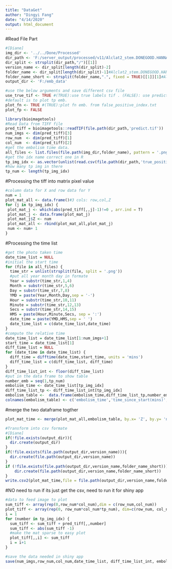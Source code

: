 ```yaml
---
title: "DataGet"
author: "Dingyi Fang"
date: "4/14/2020"
output: html_document
---
```

#Read File Part
```r
#[Diane]
img_dir <- '../../Done/Processed'
dir_path <- 'F:/server_output/processed/v11/Alclat2_stem.DONEGOOD.HANNAH.9.26/v11.0_0_1_900'
dir_split <- strsplit(dir_path,"/")[[1]]
version_name <- dir_split[length(dir_split)-2]
folder_name <- dir_split[length(dir_split)-1]#Alclat2_stem.DONEGOOD.HANNAH.9.26
folder_name_short <- strsplit(folder_name,".", fixed = TRUE)[[1]][1]#Alclat2_stem. fixed=TRUE to avoid interpreting "." as a regex
output_dir <- 'F:/emb_data'

#use the below arguments and save different csv file
use_true_tif <- TRUE #(TRUE):use true labels tif . (FALSE): use predict.tif 
#default is to plot tp emb.
plot_fn <- TRUE #(TRUE):plot fn emb. from false_positive_index.txt 
plot_fp <- FALSE
```

```r
library(bioimagetools)
#Read Data from TIFF file
pred_tiff = bioimagetools::readTIF(file.path(dir_path,'predict.tif'))
num_imgs <- dim(pred_tiff)[3]
row_num  <- dim(pred_tiff)[1]
col_num  <- dim(pred_tiff)[2] 
#get the embolism time data.
all_files <- list.files(file.path(img_dir,folder_name), pattern = '.png')
#get the idx name correct one in R
tp_img_idx <- as.vector(unlist(read.csv(file.path(dir_path,'true_positive_index.txt'),header = FALSE)))+1
#how many tp img in there
tp_num <- length(tp_img_idx)
```
#Processing the tiff into matrix pixel value
```r
#column data for X and row data for Y
num = 1
plot_mat_all <- data.frame()#3 cols: row,col,Z
for (j in tp_img_idx) {
 plot_mat_j <- which(abs(pred_tiff[,,j]-1)!=0 , arr.ind = T)
 plot_mat_j <- data.frame(plot_mat_j)
 plot_mat_j$Z <- num
 plot_mat_all <- rbind(plot_mat_all,plot_mat_j)
 num <- num+ 1
}
```
#Processing the time list
```r
#get the photo taken time
date_time_list = NULL
#initial the start time 
for (file in all_files) {
  time_str = unlist(strsplit(file, split = '.png'))
  #put all year month day in formate
  Year = substr(time_str,1,4)
  Month = substr(time_str,5,6)
  Day = substr(time_str,7,8)
  YMD = paste(Year,Month,Day,sep = '-')
  Hour = substr(time_str,10,11)
  Minute = substr(time_str,12,13)
  Secs = substr(time_str,14,15)
  HMS = paste(Hour,Minute,Secs, sep = ':')
  date_time = paste(YMD,HMS,sep = ' ')
  date_time_list = c(date_time_list,date_time)
}
#compute the relative time
date_time_list = date_time_list[1:num_imgs+1]
start_time = date_time_list[1]
diff_time_list = NULL
for (date_time in date_time_list) {
  diff_time = difftime(date_time,start_time, units = 'mins')
  diff_time_list = c(diff_time_list, diff_time)
}
diff_time_list_int <- floor(diff_time_list)
#put in the data frame to show table
number_emb = seq(1,tp_num)
embolism_time <- date_time_list[tp_img_idx]
diff_time_list_tp <- diff_time_list_int[tp_img_idx]
embolism_table <-  data.frame(embolism_time,diff_time_list_tp,number_emb)
colnames(embolism_table) <- c('embolism_time','time_since_start(mins)','number_emb')
```
#merge the two dataframe togther 
```r
plot_mat_time <- merge(plot_mat_all,embolism_table, by.x= 'Z', by.y= 'number_emb',all.x = TRUE)#5 cols: Z,row,col,embolism_time, time_since_start(mins)
```

```r
#Transform into csv formate
#[Diane]
if(!file.exists(output_dir)){
  dir.create(output_dir)
}
if(!file.exists(file.path(output_dir,version_name))){
  dir.create(file.path(output_dir,version_name))
}
if (!file.exists(file.path(output_dir,version_name,folder_name_short))){
    dir.create(file.path(output_dir,version_name,folder_name_short))
}
write.csv2(plot_mat_time,file = file.path(output_dir,version_name,folder_name_short,'emb_points_time.csv'),row.names = TRUE)
```

#NO need to run if its just get the csv, need to run it for shiny app
```r
#data to feed image to plot
sum_tiff <- array(rep(0,row_num*col_num),dim = c(row_num,col_num))
plot_tiff <- array(rep(0, row_num*col_num*tp_num), dim=c(row_num, col_num, tp_num))
i = 1
for (number in tp_img_idx) {
  sum_tiff <- sum_tiff + pred_tiff[,,number]
  sum_tiff <- abs(sum_tiff -1)
  #make the mat sparse to easy plot
  plot_tiff[,,i] <- sum_tiff
  i = i+1
}

#save the data needed in shiny app
save(num_imgs,row_num,col_num,date_time_list, diff_time_list_int, embolism_table,  plot_mat_all, plot_tiff,  file = file.path(output_dir,version_name,folder_name_short,'shinydata.RData'))
```



